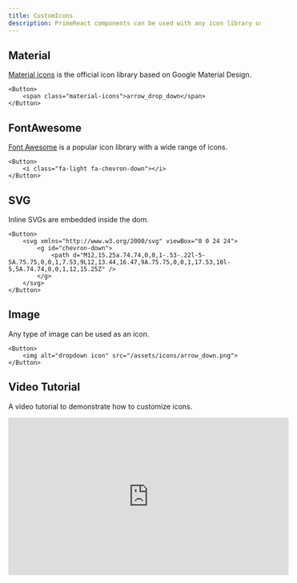 ```yaml
---
title: CustomIcons
description: PrimeReact components can be used with any icon library using the templating features.
---
```


## Material

<a href="https://fonts.google.com/icons">Material icons</a> is the official icon library based on Google Material Design.

```tsx
<Button>
    <span class="material-icons">arrow_drop_down</span>
</Button>
```

## FontAwesome

<a href="https://fontawesome.com/">Font Awesome</a> is a popular icon library with a wide range of icons.

```tsx
<Button>
    <i class="fa-light fa-chevron-down"></i>
</Button>
```

## SVG

Inline SVGs are embedded inside the dom.

```tsx
<Button>
    <svg xmlns="http://www.w3.org/2000/svg" viewBox="0 0 24 24">
        <g id="chevron-down">
            <path d="M12,15.25a.74.74,0,0,1-.53-.22l-5-5A.75.75,0,0,1,7.53,9L12,13.44,16.47,9A.75.75,0,0,1,17.53,10l-5,5A.74.74,0,0,1,12,15.25Z" />
        </g>
    </svg>
</Button>
```

## Image

Any type of image can be used as an icon.

```tsx
<Button>
    <img alt="dropdown icon" src="/assets/icons/arrow_down.png">
</Button>
```

## Video Tutorial

A video tutorial to demonstrate how to customize icons.

<div class="video-container">
    <iframe width="560" height="315" src="https://www.youtube.com/embed/C_eZelJPs6o?si=GFNZIUVHzM-P9vNe" frameborder="0" allowfullscreen></iframe>
</div>
